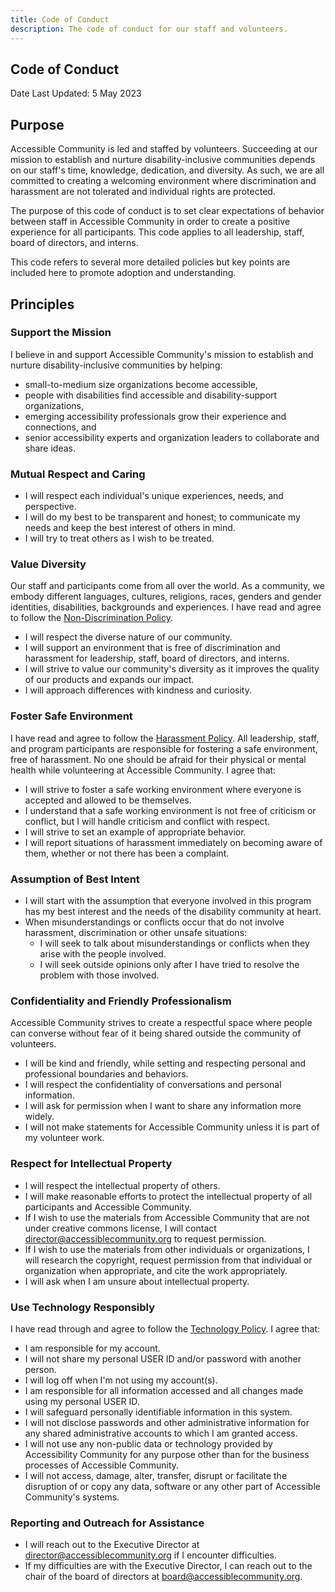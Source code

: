 ```yaml
---
title: Code of Conduct
description: The code of conduct for our staff and volunteers.
---
```


## Code of <strong>Conduct</strong>

Date Last Updated: <time datetime="2023-05-05">5 May 2023</time>

## Purpose

Accessible Community is led and staffed by volunteers. Succeeding at our
mission to establish and nurture disability-inclusive communities depends on
our staff's time, knowledge, dedication, and diversity. As such, we are all
committed to creating a welcoming environment where discrimination and
harassment are not tolerated and individual rights are protected.

The purpose of this code of conduct is to set clear expectations of behavior
between staff in Accessible Community in order to create a positive experience
for all participants. This code applies to all leadership, staff, board of
directors, and interns.

This code refers to several more detailed policies but key points are included
here to promote adoption and understanding.

## Principles

### Support the Mission

I believe in and support Accessible Community's mission to establish and
nurture disability-inclusive communities by helping:

- small-to-medium size organizations become accessible,
- people with disabilities find accessible and disability-support
  organizations,
- emerging accessibility professionals grow their experience and connections,
  and
- senior accessibility experts and organization leaders to collaborate and
  share ideas.

### Mutual Respect and Caring

- I will respect each individual's unique experiences, needs, and perspective.
- I will do my best to be transparent and honest; to communicate my needs and
  keep the best interest of others in mind.
- I will try to treat others as I wish to be treated.

### Value Diversity

Our staff and participants come from all over the world. As a community, we
embody different languages, cultures, religions, races, genders and gender
identities, disabilities, backgrounds and experiences. I have read and agree
to follow the <a href="/non-discrimination-policy">Non-Discrimination Policy</a>.

- I will respect the diverse nature of our community.
- I will support an environment that is free of discrimination and harassment
  for leadership, staff, board of directors, and interns.
- I will strive to value our community's diversity as it improves the quality
  of our products and expands our impact.
- I will approach differences with kindness and curiosity.

### Foster Safe Environment

I have read and agree to follow the <a href="/harrassment-policy">Harassment Policy</a>. All leadership, staff, and
program participants are responsible for fostering a safe environment, free of
harassment. No one should be afraid for their physical or mental health while
volunteering at Accessible Community. I agree that:

- I will strive to foster a safe working environment where everyone is
  accepted and allowed to be themselves.
- I understand that a safe working environment is not free of criticism or
  conflict, but I will handle criticism and conflict with respect.
- I will strive to set an example of appropriate behavior.
- I will report situations of harassment immediately on becoming aware of
  them, whether or not there has been a complaint.

### Assumption of Best Intent

- I will start with the assumption that everyone involved in this program has
  my best interest and the needs of the disability community at heart.
- When misunderstandings or conflicts occur that do not involve harassment,
  discrimination or other unsafe situations:
  - I will seek to talk about misunderstandings or conflicts when they arise
    with the people involved.
  - I will seek outside opinions only after I have tried to resolve the
    problem with those involved.

### Confidentiality and Friendly Professionalism

Accessible Community strives to create a respectful space where people can
converse without fear of it being shared outside the community of volunteers.

- I will be kind and friendly, while setting and respecting personal and
  professional boundaries and behaviors.
- I will respect the confidentiality of conversations and personal
  information.
- I will ask for permission when I want to share any information more widely.
- I will not make statements for Accessible Community unless it is part of my
  volunteer work.

### Respect for Intellectual Property

- I will respect the intellectual property of others.
- I will make reasonable efforts to protect the intellectual property of all
  participants and Accessible Community.
- If I wish to use the materials from Accessible Community that are not under
  creative commons license, I will contact director@accessiblecommunity.org to
  request permission.
- If I wish to use the materials from other individuals or organizations, I
  will research the copyright, request permission from that individual or
  organization when appropriate, and cite the work appropriately.
- I will ask when I am unsure about intellectual property.

### Use Technology Responsibly

I have read through and agree to follow the <a href="/technology-policy">Technology Policy</a>. I agree that:

- I am responsible for my account.
- I will not share my personal USER ID and/or password with another person.
- I will log off when I'm not using my account(s).
- I am responsible for all information accessed and all changes made using my
  personal USER ID.
- I will safeguard personally identifiable information in this system.
- I will not disclose passwords and other administrative information for any
  shared administrative accounts to which I am granted access.
- I will not use any non-public data or technology provided by Accessibility
  Community for any purpose other than for the business processes of
  Accessible Community.
- I will not access, damage, alter, transfer, disrupt or facilitate the
  disruption of or copy any data, software or any other part of Accessible
  Community's systems.

### Reporting and Outreach for Assistance

- I will reach out to the Executive Director at director@accessiblecommunity.org if I encounter difficulties.
- If my difficulties are with the Executive Director, I can reach out to the chair of the board of directors at board@accessiblecommunity.org.
